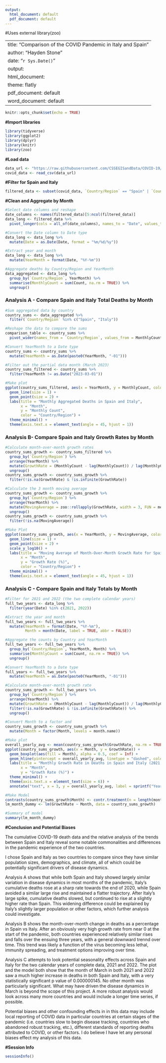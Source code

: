 ```yaml
---
output:
  html_document: default
  pdf_document: default
---
```

#Uses external library(zoo)

---
title: "Comparison of the COVID Pandemic in Italy and Spain"
author: "Hayden Stone"
date: "`r Sys.Date()`"
output:
  html_document: 
    theme: flatly
  pdf_document: default
  word_document: default
---

```r
knitr::opts_chunk$set(echo = TRUE)
```

**#Import libraries**
```r
library(tidyverse)
library(ggplot2)
library(dplyr)
library(knitr)
library(zoo)
```

**#Load data**
```r
data_url <- "https://raw.githubusercontent.com/CSSEGISandData/COVID-19/master/csse_covid_19_data/csse_covid_19_time_series/time_series_covid19_deaths_global.csv"
covid_data <- read_csv(data_url)
```

**#Filter for Spain and Italy**
```r
filtered_data <- subset(covid_data, `Country/Region` == "Spain" | `Country/Region` == "Italy")
```

**#Clean and Aggregate by Month**
```r
#Select date columns and reshape
date_columns <- names(filtered_data)[5:ncol(filtered_data)]
data_long <- filtered_data %>%
  pivot_longer(cols = all_of(date_columns), names_to = "Date", values_to = "Count")

#Convert the Date column to Date type
data_long <- data_long %>%
  mutate(Date = as.Date(Date, format = "%m/%d/%y"))

#Extract year and month
data_long <- data_long %>%
  mutate(YearMonth = format(Date, "%Y-%m"))

#Aggregate deaths by Country/Region and YearMonth
data_aggregated <- data_long %>%
  group_by(`Country/Region`, YearMonth) %>%
  summarise(MonthlyCount = sum(Count, na.rm = TRUE)) %>%
  ungroup()
```

### Analysis A - Compare Spain and Italy Total Deaths by Month
```r
#Sum aggregated data by country
country_sums <- data_aggregated %>%
  filter(`Country/Region` %in% c("Spain", "Italy"))

#Reshape the data to compare the sums
comparison_table <- country_sums %>%
  pivot_wider(names_from = `Country/Region`, values_from = MonthlyCount, names_prefix = "Count_")

#Convert YearMonth to a Date type
country_sums <- country_sums %>%
  mutate(YearMonth = as.Date(paste0(YearMonth, "-01")))

#Filter out the partial data month (March 2023)
country_sums_filtered <- country_sums %>%
  filter(YearMonth != as.Date("2023-03-01"))

#Make plot
ggplot(country_sums_filtered, aes(x = YearMonth, y = MonthlyCount, color = `Country/Region`, group = `Country/Region`)) +
  geom_line(size = 1) +
  geom_point(size = 2) +
  labs(title = "Monthly Aggregated Deaths in Spain and Italy",
       x = "Month",
       y = "Monthly Count",
       color = "Country/Region") +
  theme_minimal() +
  theme(axis.text.x = element_text(angle = 45, hjust = 1))
```


### Analysis B- Compare Spain and Italy Growth Rates by Month
```r

#Calculate month-over-month growth rates
country_sums_growth <- country_sums_filtered %>%
  group_by(`Country/Region`) %>%
  arrange(YearMonth) %>%
  mutate(GrowthRate = (MonthlyCount - lag(MonthlyCount)) / lag(MonthlyCount) * 100) %>%
  ungroup()
country_sums_growth <- country_sums_growth %>%
  filter(!is.na(GrowthRate) & !is.infinite(GrowthRate))

#Calculate the 3 month moving average
country_sums_growth <- country_sums_growth %>%
  group_by(`Country/Region`) %>%
  arrange(YearMonth) %>%
  mutate(MovingAverage = zoo::rollapply(GrowthRate, width = 3, FUN = mean, fill = NA, align = 'right')) %>%
  ungroup()
country_sums_growth <- country_sums_growth %>%
  filter(!is.na(MovingAverage))

#Make Plot
ggplot(country_sums_growth, aes(x = YearMonth, y = MovingAverage, color = `Country/Region`, group = `Country/Region`)) +
  geom_line(size = 1) +
  geom_point(size = 2) +
  scale_y_log10() +
  labs(title = "Moving Average of Month-Over-Month Growth Rate for Spain and Italy (Log Scale)",
       x = "Month",
       y = "Growth Rate (%)",
       color = "Country/Region") +
  theme_minimal() +
  theme(axis.text.x = element_text(angle = 45, hjust = 1))

```

### Analysis C - Compare Spain and Italy Totals by Month
```r

#Filter for 2021 and 2022 (the two complete calendar years)
full_two_years <- data_long %>%
  filter(year(Date) %in% c(2021, 2022))

#Extract the year and month
full_two_years <- full_two_years %>%
  mutate(YearMonth = format(Date, "%Y-%m"),
         Month = month(Date, label = TRUE, abbr = FALSE))

#Aggregate the counts by Country and YearMonth
full_two_years <- full_two_years %>%
  group_by(`Country/Region`, YearMonth, Month) %>%
  summarise(MonthlyCount = sum(Count, na.rm = TRUE)) %>%
  ungroup()

#Convert YearMonth to a Date type
full_years <- full_two_years %>%
  mutate(YearMonth = as.Date(paste0(YearMonth, "-01")))

#Calculate month-over-month growth rate
country_sums_growth <- full_two_years %>%
  group_by(`Country/Region`) %>%
  arrange(YearMonth) %>%
  mutate(GrowthRate = (MonthlyCount - lag(MonthlyCount)) / lag(MonthlyCount) * 100) %>%
  filter(!is.na(GrowthRate) & !is.infinite(GrowthRate)) %>%
  ungroup()

#Convert Month to a factor and 
country_sums_growth <- country_sums_growth %>%
  mutate(Month = factor(Month, levels = month.name))

#Make plot
overall_yearly_avg <- mean(country_sums_growth$GrowthRate, na.rm = TRUE)
ggplot(country_sums_growth, aes(x = Month, y = GrowthRate)) +
  geom_boxplot(aes(fill = Month), alpha = 0.5, coef = Inf) +
  geom_hline(yintercept = overall_yearly_avg, linetype = "dashed", color = "red") +
  labs(title = "Monthly Growth Rate in Deaths in Spain and Italy (2021 and 2022)",
       x = "Month",
       y = "Growth Rate (%)") +
  theme_minimal() +
  theme(axis.text.x = element_text(size = 6)) +
  annotate("text", x = 3, y = overall_yearly_avg, label = sprintf("Yearly Avg: %.2f%%", overall_yearly_avg), hjust = 0, vjust = -1, color = "red")

#Make Model
contrasts(country_sums_growth$Month) <- contr.treatment(n = length(month.name))
lm_month_dummy <- lm(GrowthRate ~ Month, data = country_sums_growth)

#Summary of model
summary(lm_month_dummy)
```

**#Conclusion and Potential Biases**

The cumulative COVID-19 death data and the relative analysis of the trends between Spain and Italy reveal some notable commonalities and differences in the pandemic experience of the two countries.

I chose Spain and Italy as two countries to compare since they have similar population sizes, demographics, and climate, all of which could be potentially significant drivers of disease dynamics.

Analysis A shows that while both Spain and Italy showed largely similar variation in disease dynamics in most months of the pandemic, Italy's cumulative deaths rose at a sharp rate towards the end of 2020, while Spain avoided a similar large rise and maintained a flatter trajectory. After Italy's large spike, cumulative deaths slowed, but continued to rise at a slightly higher rate than Spain. This widening difference could be explained by Italy's slightly larger population or other factors, which further analysis could investigate.

Analysis B shows the month-over-month change in deaths as a percentage in Spain vs Italy. After an obviously very high growth rate from near 0 at the start of the pandemic, both countries experienced relatively similar rises and falls over the ensuing three years, with a general downward trennd over time. This trend was likely a function of the virus becoming less lethal, immunity spreading, and treatment options improving over time.

Analysis C attempts to look potential seasonality effects across Spain and Italy for the two calendar years of complete data, 2021 and 2022. The plot and the model both show that the month of March in both 2021 and 2022 saw a much higher increase in deaths in both Spain and Italy, with a very statistically significant p value of 0.000000145. No other month was particularly significant. What may have driven the disease dynamics in March is beyond the scope of this project. A more robust analysis would look across many more countries and would include a longer time series, if possible.

Potential biases and other confounding effects in in this data may include local reporting of COVID data in particular countries at certain stages of the pandemic (i.e. countries slow to begin disease tracking, countries who abandoned robust tracking, etc.), different standards of reporting deaths attributed to COVID, or other factors. I do believe I have let any personal biases effect my analysis of this data.


**#Session Info**
```r
sessionInfo()
```

